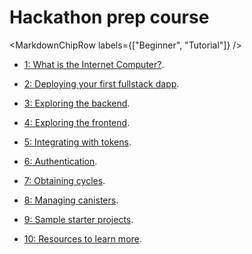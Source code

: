 
# Hackathon prep course

<MarkdownChipRow labels={["Beginner", "Tutorial"]} />



- [1: What is the Internet Computer?](/docs/current/tutorials/hackathon-prep-course/what-is-icp).

- [2: Deploying your first fullstack dapp](/docs/current/tutorials/hackathon-prep-course/deploying-first-fullstack-dapp).

- [3: Exploring the backend](/docs/current/tutorials/hackathon-prep-course/exploring-the-backend).

- [4: Exploring the frontend](/docs/current/tutorials/hackathon-prep-course/exploring-the-frontend).

- [5: Integrating with tokens](/docs/current/tutorials/hackathon-prep-course/integrating-with-tokens).

- [6: Authentication](/docs/current/tutorials/hackathon-prep-course/authentication).

- [7: Obtaining cycles](/docs/current/tutorials/hackathon-prep-course/obtaining-cycles).

- [8: Managing canisters](/docs/current/tutorials/hackathon-prep-course/managing-canisters).

- [9: Sample starter projects](/docs/current/tutorials/hackathon-prep-course/sample-starter-projects).

- [10: Resources to learn more](/docs/current/tutorials/hackathon-prep-course/resources).
